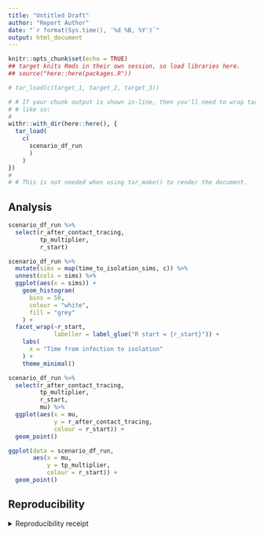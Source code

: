 ```yaml
---
title: "Untitled Draft"
author: "Report Author"
date: "`r format(Sys.time(), '%d %B, %Y')`"
output: html_document
---
```


```r
knitr::opts_chunk$set(echo = TRUE)
## target knits Rmds in their own session, so load libraries here.
## source("here::here(packages.R"))
```

```r
# tar_load(c(target_1, target_2, target_3))

# # If your chunk output is shown in-line, then you'll need to wrap tar_load()
# # like so:
# 
withr::with_dir(here::here(), {
  tar_load(
    c(
      scenario_df_run
      )
    )
})
# 
# # This is not needed when using tar_make() to render the document.
```

## Analysis

```r
scenario_df_run %>% 
  select(r_after_contact_tracing,
         tp_multiplier,
         r_start)
```

```r
scenario_df_run %>% 
  mutate(sims = map(time_to_isolation_sims, c)) %>% 
  unnest(cols = sims) %>% 
  ggplot(aes(x = sims)) +
    geom_histogram(
      bins = 50,
      colour = "white",
      fill = "grey"
    ) +
  facet_wrap(~r_start,
             labeller = label_glue("R start = {r_start}")) +
    labs(
      x = "Time from infection to isolation"
    ) +
    theme_minimal()
```

```r
scenario_df_run %>% 
  select(r_after_contact_tracing,
         tp_multiplier,
         r_start,
         mu) %>% 
  ggplot(aes(x = mu,
             y = r_after_contact_tracing,
             colour = r_start)) +
  geom_point()
```


```r
ggplot(data = scenario_df_run,
       aes(x = mu,
           y = tp_multiplier,
           colour = r_start)) +
  geom_point()
```


## Reproducibility

<details><summary>Reproducibility receipt</summary>

```r
## datetime
Sys.time()

## repository
if(requireNamespace('git2r', quietly = TRUE)) {
  git2r::repository()
} else {
  c(
    system2("git", args = c("log", "--name-status", "-1"), stdout = TRUE),
    system2("git", args = c("remote", "-v"), stdout = TRUE)
  )
}

## session info
sessionInfo()
```

</details>
